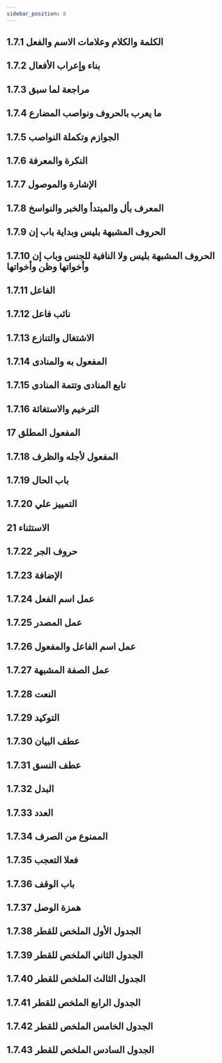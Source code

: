 ```yaml
---
sidebar_position: 8
---
```


## 1.7.1 الكلمة والكلام وعلامات الاسم والفعل
<YouTube youTubeId='VQzGB22a4D8' />

## 1.7.2 بناء وإعراب الأفعال
<YouTube youTubeId='QEKKIahSHuU' />

## 1.7.3 مراجعة لما سبق
<YouTube youTubeId='WR_iQQY8org' />

## 1.7.4 ما يعرب بالحروف ونواصب المضارع
<YouTube youTubeId='70aLTtQEoHM' />

## 1.7.5 الجوازم وتكملة النواصب
<YouTube youTubeId='aY7t4B2Rmt4' />

## 1.7.6 النكرة والمعرفة
<YouTube youTubeId='6OC_RPcG1rY' />

## 1.7.7 الإشارة والموصول
<YouTube youTubeId='C8tI8kYOOQs' />

## 1.7.8 المعرف بأل والمبتدأ والخبر والنواسخ
<YouTube youTubeId='n-vQmhE4cPM' />

## 1.7.9 الحروف المشبهة بليس وبداية باب إن
<YouTube youTubeId='lvZYGzmMIt4' />

## 1.7.10 الحروف المشبهة بليس ولا النافية للجنس وباب إن وأخواتها وظن وأخواتها
<YouTube youTubeId='NhPCOeHF9go' />

## 1.7.11 الفاعل
<YouTube youTubeId='PzfkpvipeNM' />

## 1.7.12 نائب فاعل
<YouTube youTubeId='0YQ8wKxojUA' />

## 1.7.13 الاشتغال والتنازع
<YouTube youTubeId='qvy8Lcv0GRk' />

## 1.7.14  المفعول به والمنادى
<YouTube youTubeId='utaBVrr07dk' />

## 1.7.15 تابع المنادى وتتمة المنادى
<YouTube youTubeId='9OAgwTQlquU' />

## 1.7.16 الترخيم والاستغاثة
<YouTube youTubeId='exhaXvt0O8Q' />

## 17 المفعول المطلق
<YouTube youTubeId='h1d0iKPUJ_E' />

## 1.7.18 المفعول لأجله والظرف
<YouTube youTubeId='tP8_NQGHOn0' />

## 1.7.19 باب الحال
<YouTube youTubeId='Aef0xU34dJs' />

## 1.7.20 التمييز علي
<YouTube youTubeId='9ByNdy_bQwo' />

## 21 الاستثناء
<YouTube youTubeId='CN2EhuqElmE' />

## 1.7.22 حروف الجر
<YouTube youTubeId='TNcLZ_HWIZU' />

## 1.7.23 الإضافة
<YouTube youTubeId='sxTJzCPHrKM' />

## 1.7.24 عمل اسم الفعل
<YouTube youTubeId='2RKEEpuhngc' />

## 1.7.25 عمل المصدر
<YouTube youTubeId='VknfN-w-GXI' />

## 1.7.26 عمل اسم الفاعل والمفعول
<YouTube youTubeId='NIlOEtuD86Q' />

## 1.7.27 عمل الصفة المشبهة
<YouTube youTubeId='riItdU4QKUc' />

## 1.7.28 النعت
<YouTube youTubeId='AkllOGnbagw' />

## 1.7.29 التوكيد
<YouTube youTubeId='UIAl0GCVnPM' />

## 1.7.30 عطف البيان
<YouTube youTubeId='uZ466CWkigQ' />

## 1.7.31 عطف النسق
<YouTube youTubeId='eX_JoT0hVUM' />

## 1.7.32 البدل
<YouTube youTubeId='zrLHYamG7OY' />

## 1.7.33 العدد
<YouTube youTubeId='7ZN4uizeWxw' />

## 1.7.34 الممنوع من الصرف
<YouTube youTubeId='o3w65Y62cPQ' />

## 1.7.35 فعلا التعجب
<YouTube youTubeId='FPGS34rmi2I' />

## 1.7.36 باب الوقف
<YouTube youTubeId='i6PketrhEOA' />

## 1.7.37 همزة الوصل
<YouTube youTubeId='lIYGZ9QaH7U' />

## 1.7.38 الجدول الأول الملخص للقطر
<YouTube youTubeId='ioyXSS-WB10' />

## 1.7.39 الجدول الثاني الملخص للقطر
<YouTube youTubeId='c_rkRhBX4g8' />

## 1.7.40 الجدول الثالث الملخص للقطر
<YouTube youTubeId='vkhntZqUi4Q' />

## 1.7.41 الجدول الرابع الملخص للقطر
<YouTube youTubeId='_hM3wwP2Hgw' />

## 1.7.42 الجدول الخامس الملخص للقطر
<YouTube youTubeId='HQ2HcP8UAZ4' />

## 1.7.43 الجدول السادس الملخص للقطر
<YouTube youTubeId='R4MDuRAyn7c' />
